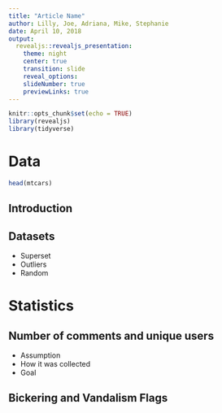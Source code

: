 ```yaml
---
title: "Article Name"
author: Lilly, Joe, Adriana, Mike, Stephanie
date: April 10, 2018
output:
  revealjs::revealjs_presentation:
    theme: night
    center: true
    transition: slide
    reveal_options:
    slideNumber: true
    previewLinks: true
---
```


```r
knitr::opts_chunk$set(echo = TRUE)
library(revealjs)
library(tidyverse)
```

<!-- -------------------------------- -->

# Data

```r
head(mtcars)
```


## Introduction

## Datasets

- Superset
- Outliers
- Random

<!-- -------------------------------- -->

# Statistics

## Number of comments and unique users

- Assumption
- How it was collected
- Goal

## Bickering and Vandalism Flags

<!-- -------------------------------- -->





